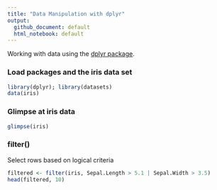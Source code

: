```yaml
---
title: "Data Manipulation with dplyr"
output:
  github_document: default
  html_notebook: default
---
```


Working with data using the [dplyr package](https://cran.r-project.org/web/packages/dplyr/vignettes/dplyr.html). 

### Load packages and the iris data set

```r
library(dplyr); library(datasets)
data(iris)
```

### Glimpse at iris data
```r
glimpse(iris)

```
### filter()
Select rows based on logical criteria
```r
filtered <- filter(iris, Sepal.Length > 5.1 | Sepal.Width > 3.5)
head(filtered, 10)
```

